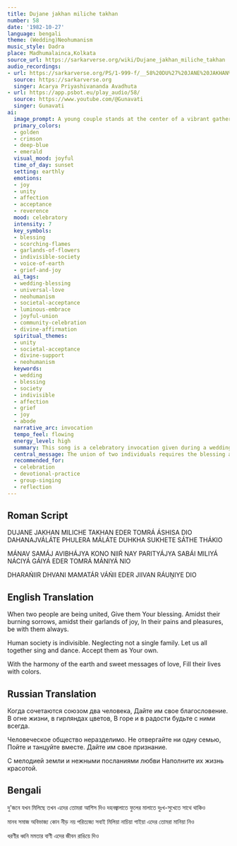 ```yaml
---
title: Dujane jakhan miliche takhan
number: 58
date: '1982-10-27'
language: bengali
theme: (Wedding)Neohumanism
music_style: Dadra
place: Madhumalainca,Kolkata
source_url: https://sarkarverse.org/wiki/Dujane_jakhan_miliche_takhan
audio_recordings:
- url: https://sarkarverse.org/PS/1-999-f/__58%20DU%27%20JANE%20JAKHAN%20MILICHE%20TAKHAN.mp3
  source: https://sarkarverse.org
  singer: Acarya Priyashivananda Avadhuta
- url: https://app.psbot.eu/play_audio/58/
  source: https://www.youtube.com/@Gunavati
  singer: Gunavati
ai:
  image_prompt: A young couple stands at the center of a vibrant gathering, bathed in the warm, diffused light of a cosmic sunset. Gentle, stylized flames and cascading floral garlands form a protective, luminous halo above them. The composition should emphasize the diverse, joyous community surrounding them, dancing and singing, representing the 'indivisible human society.' The overall aesthetic is ethereal and celebratory, merging earthly affection (Mamata) with a profound, spiritual blessing.
  primary_colors:
  - golden
  - crimson
  - deep-blue
  - emerald
  visual_mood: joyful
  time_of_day: sunset
  setting: earthly
  emotions:
  - joy
  - unity
  - affection
  - acceptance
  - reverence
  mood: celebratory
  intensity: 7
  key_symbols:
  - blessing
  - scorching-flames
  - garlands-of-flowers
  - indivisible-society
  - voice-of-earth
  - grief-and-joy
  ai_tags:
  - wedding-blessing
  - universal-love
  - neohumanism
  - societal-acceptance
  - luminous-embrace
  - joyful-union
  - community-celebration
  - divine-affirmation
  spiritual_themes:
  - unity
  - societal-acceptance
  - divine-support
  - neohumanism
  keywords:
  - wedding
  - blessing
  - society
  - indivisible
  - affection
  - grief
  - joy
  - abode
  narrative_arc: invocation
  tempo_feel: flowing
  energy_level: high
  summary: This song is a celebratory invocation given during a wedding, requesting universal blessing and societal acceptance for the uniting couple. It emphasizes the importance of community support through all of life's experiences—joy and sorrow—and reinforces the Neohumanist principle that human society is indivisible, demanding that every new family unit be recognized and embraced.
  central_message: The union of two individuals requires the blessing and unwavering acceptance of the entire, indivisible human society, thereby affirming love as a cosmic and communal principle.
  recommended_for:
  - celebration
  - devotional-practice
  - group-singing
  - reflection
---
```


## Roman Script

DUJANE JAKHAN MILICHE TAKHAN
EDER TOMRÁ ÁSHISA DIO
DAHANAJVÁLÁTE PHULERA MÁLÁTE
DUHKHA SUKHETE SÁTHE THÁKIO

MÁNAV SAMÁJ AVIBHÁJYA
KONO NIIŔ NAY PARITYÁJYA
SABÁI MILIYÁ NÁCIYÁ GÁIYÁ
EDER TOMRÁ MÁNIYÁ NIO

DHARAŃIIR DHVANI MAMATÁR VÁŃII
EDER JIIVAN RÁUṊIYE DIO

## English Translation

When two people are being united,
Give them Your blessing.
Amidst their burning sorrows, amidst their garlands of joy,
In their pains and pleasures, be with them always.

Human society is indivisible.
Neglecting not a single family.
Let us all together sing and dance.
Accept them as Your own.

With the harmony of the earth and sweet messages of love,
Fill their lives with colors.

## Russian Translation

Когда сочетаются союзом два человека,
Дайте им свое благословение.
В огне жизни, в гирляндах цветов,
В горе и в радости будьте с ними всегда.

Человеческое общество неразделимо.
Не отвергайте ни одну семью,
Пойте и танцуйте вместе.
Дайте им свое признание.

С мелодией земли и нежными посланиями любви
Наполните их жизнь красотой.

## Bengali

দু'জনে যখন মিলিছে তখন
এদের তোমরা আশিস দিও
দহনজ্বালাতে ফুলের মালাতে 
দুঃখ-সুখেতে সাথে থাকিও

মানব সমাজ অবিভাজ্য 
কোন নীড় নয় পরিত্যজ্য
সবাই মিলিয়া নাচিয়া গাইয়া 
এদের তোমরা মানিয়া নিও

ধরণীর ধ্বনি মমতার বাণী
এদের জীবন রাঙিয়ে দিও
